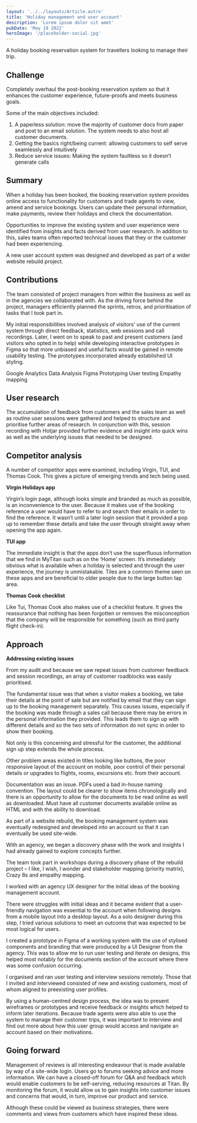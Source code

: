 ```yaml
---
layout: '../../layouts/Article.astro'
title: 'Holiday management and user account'
description: 'Lorem ipsum dolor sit amet'
pubDate: 'May 19 2022'
heroImage: '/placeholder-social.jpg'
---
```


A holiday booking reservation system for travellers looking to manage their trip.

## Challenge
Completely overhaul the post-booking reservation system so that it enhances the customer experience, future-proofs and meets business goals.

Some of the main objectives included:

1. A paperless solution: move the majority of customer docs from paper and post to an email solution. The system needs to also host all customer documents.
2. Getting the basics right/being current: allowing customers to self serve seamlessly and intuitively
3. Reduce service issues: Making the system faultless so it doesn’t generate calls

## Summary
When a holiday has been booked, the booking reservation system provides online access to functionality for customers and trade agents to view, amend and service bookings. Users can update their personal information, make payments, review their holidays and check the documentation.

Opportunities to improve the existing system and user experience were identified from insights and facts derived from user research. In addition to this, sales teams often reported technical issues that they or the customer had been experiencing.

A new user account system was designed and developed as part of a wider website rebuild project.

## Contributions
The team consisted of project managers from within the business as well as in the agencies we collaborated with. As the driving force behind the project, managers efficiently planned the sprints, retros, and prioritisation of tasks that I took part in.

My initial responsibilities involved analysis of visitors’ use of the current system through direct feedback, statistics, web sessions and call recordings. Later, I went on to speak to past and present customers (and visitors who opted in to help) while developing interactive prototypes in Figma so that more unbiased and useful facts would be gained in remote usability testing. The prototypes incorporated already established UI styling.

Google Analytics
Data Analysis
Figma Prototyping
User testing
Empathy mapping

## User research
The accumulation of feedback from customers and the sales team as well as routine user sessions were gathered and helped to structure and prioritise further areas of research. In conjunction with this, session recording with Hotjar provided further evidence and insight into quick wins as well as the underlying issues that needed to be designed.

## Competitor analysis
A number of competitor apps were examined, including Virgin, TUI, and Thomas Cook. This gives a picture of emerging trends and tech being used.

**Virgin Holidays app**

Virgin’s login page, although looks simple and branded as much as possible, is an inconvenience to the user. Because it makes use of the booking reference a user would have to refer to and search their emails in order to find the reference. It wasn’t until a later login session that it provided a pop up to remember these details and take the user through straight away when opening the app again.

**TUI app**

The immediate insight is that the apps don’t use the superfluous information that we find in MyTitan such as on the ‘Home’ screen. It’s immediately obvious what is available when a holiday is selected and through the user experience, the journey is unmistakable. Tiles are a common theme seen on these apps and are beneficial to older people due to the large button tap area.

**Thomas Cook checklist**

Like Tui, Thomas Cook also makes use of a checklist feature. It gives the reassurance that nothing has been forgotten or removes the misconception that the company will be responsible for something (such as third party flight check-in).

## Approach
**Addressing existing issues**

From my audit and because we saw repeat issues from customer feedback and session recordings, an array of customer roadblocks was easily prioritised.

The fundamental issue was that when a visitor makes a booking, we take their details at the point of sale but are notified by email that they can sign up to the booking management separately. This causes issues, especially if the booking was made through a sales call because there may be errors in the personal information they provided. This leads them to sign up with different details and so the two sets of information do not sync in order to show their booking.

Not only is this concerning and stressful for the customer, the additional sign up step extends the whole process.

Other problem areas existed in titles looking like buttons, the poor responsive layout of the account on mobile, poor control of their personal details or upgrades to flights, rooms, excursions etc. from their account.

Documentation was an issue. PDFs used a bad in-house naming convention. The layout could be clearer to show items chronologically and there is an opportunity to allow for the documents to be read online as well as downloaded. Must have all customer documents available online as HTML and with the ability to download.

As part of a website rebuild, the booking management system was eventually redesigned and developed into an account so that it can eventually be used site-wide.

With an agency, we began a discovery phase with the work and insights I had already gained to explore concepts further.

The team took part in workshops during a discovery phase of the rebuild project – I like, I wish, I wonder and stakeholder mapping (priority matrix), Crazy 8s and empathy mapping.

I worked with an agency UX designer for the initial ideas of the booking management account.

There were struggles with initial ideas and it became evident that a user-friendly navigation was essential to the account when following designs from a mobile layout into a desktop layout. As a solo designer during this step, I tried various solutions to meet an outcome that was expected to be most logical for users.

I created a prototype in Figma of a working system with the use of stylised components and branding that were produced by a UI Designer from the agency. This was to allow me to run user testing and iterate on designs, this helped most notably for the documents section of the account where there was some confusion occurring.

I organised and ran user testing and interview sessions remotely. Those that I invited and interviewed consisted of new and existing customers, most of whom aligned to preexisting user profiles.

By using a human-centred design process, the idea was to present wireframes or prototypes and receive feedback or insights which helped to inform later iterations. Because trade agents were also able to use the system to manage their customer trips, it was important to interview and find out more about how this user group would access and navigate an account based on their motivations.

## Going forward
Management of reviews is all interesting endeavour that is made available by way of a site-wide login. Users go to forums seeking advice and more information. We can have a closed-off forum for Q&A and feedback which would enable customers to be self-serving, reducing resources at Titan. By monitoring the forum, it would allow us to gain insights into customer issues and concerns that would, in turn, improve our product and service.

Although these could be viewed as business strategies, there were comments and views from customers which have inspired these ideas.